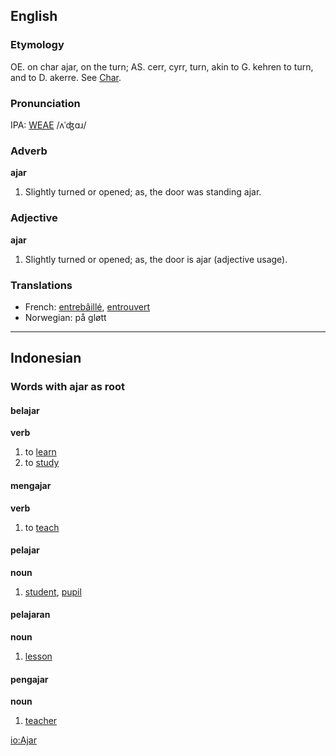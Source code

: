 ==English==
===Etymology===
OE. on char ajar, on the turn; AS. cerr, cyrr, turn, akin to G. kehren to turn, and to D. akerre.  See  [[Char]].

===Pronunciation===
IPA: [[WEAE]] /ʌˈʤɑɹ/

===Adverb===
'''ajar'''

# Slightly turned or opened; as, the door was standing ajar.

===Adjective===
'''ajar'''

# Slightly turned or opened; as, the door is ajar (adjective usage).

===Translations===
*French: [[entrebâillé]], [[entrouvert]]
* Norwegian: på gløtt
----

==Indonesian==

===Words with '''ajar''' as root===

====belajar====
'''verb'''
# to [[learn]]
# to [[study]] 

====mengajar====
'''verb'''
# to [[teach]]

====pelajar====
'''noun'''
# [[student]], [[pupil]]

====pelajaran====
'''noun'''
# [[lesson]]

====pengajar====
'''noun'''
# [[teacher]]

[[io:Ajar]]